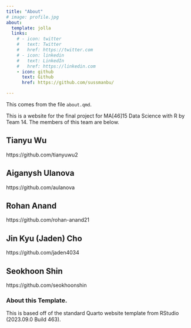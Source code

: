 ```yaml
---
title: "About"
# image: profile.jpg
about:
  template: jolla
  links:
    # - icon: twitter
    #   text: Twitter
    #   href: https://twitter.com
    # - icon: linkedin
    #   text: LinkedIn
    #   href: https://linkedin.com
    - icon: github
      text: Github
      href: https://github.com/sussmanbu/

---
```



This comes from the file `about.qmd`.

This is a website for the final project for MA[46]15 Data Science with R by Team 14.
The members of this team are below.

## Tianyu Wu

https://github.com/tianyuwu2

## Aiganysh Ulanova
https://github.com/aulanova

## Rohan Anand
https://github.com/rohan-anand21

## Jin Kyu (Jaden) Cho
https://github.com/jaden4034

## Seokhoon Shin
https://github.com/seokhoonshin



<!-- Please leave in the information below -->

### About this Template.

This is based off of the standard Quarto website template from RStudio (2023.09.0 Build 463).



